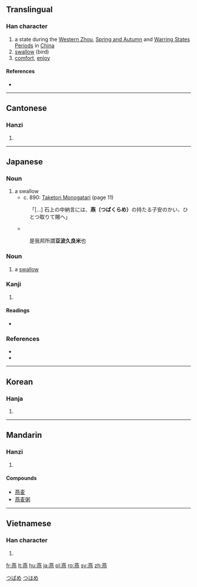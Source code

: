 {{also|鷰}}
==Translingual==
{{Han stroke|[[Image:燕-order.gif]]}}

===Han character===
{{Han char|rn=86|rad=火|as=12|sn=16|four=4433<sub>1</sub>|canj=廿中心火 (TLPF)}}

# a state during the [[w:Western Zhou|Western Zhou]], [[w:Spring and Autumn|Spring and Autumn]] and [[w:Warring States Period|Warring States Periods]] in [[China]]
# [[swallow]] (bird)
# [[comfort]], [[enjoy]]

====References====
* {{Han ref|kx=0683.160|dkj=19429|dj=1095.130|hdz=32239.060|uh=71D5|ud=29141|bh=BF50|bd=48976}}

----

==Cantonese==

===Hanzi===
{{yue-hanzi|jyut=|y=[[yin1]], [[yin3]]}}

# {{defn|Cantonese|sort=火12}}

----

==Japanese==

===Noun===
{{ja-noun|k|hira=つばくらめ|rom=tsubakurame|hidx=つはくらめ}}

# a swallow
#* c. 890: [[w:Taketori Monogatari|Taketori Monogatari]] (page 11)
#: 「[...] 石上の中納言には、'''燕（つばくらめ）'''の持たる子安のかい、ひとつ取りて賜へ」
#* {{RQ:Wamyō Ruijushō|7|29}}
#: 是我邦所謂'''豆波久良米'''也

===Noun===
{{ja-noun|k|hira=つばめ|rom=tsubame}}

# a [[swallow]]

[[Category:ja:Birds|つばめ]]

===Kanji===
{{ja-kanji|grade=|rs=火12}}

# {{defn|Japanese}}

====Readings====
* {{ja-readings|on=[[えん]] (en)|kun=[[つばめ]] (tsubame)}}

===References===

* {{reference-book
  | last = Horiuchi
  | first = Hideaki
  | coauthors = Ken Akiyama
  | title = [[w:Taketori Monogatari|Taketori Monogatari]] , [[w:Ise Monogatari|Ise Monogatari]]
  | publisher = [[w:Iwanami Shoten Publishing|Iwanami Shoten]]
  | date = 1997
  | location = Tōkyō
  | id = ISBN 4-00-240017-4
  }}
* {{R:Wamyō Ruijushō}}
[[Category:ja:Birds|つはめ]]

----

==Korean==

===Hanja===
{{ko-hanja|hangeul=연|eumhun=|rv=yeon|mr=yŏn|y=yen}}

# {{defn|Korean|sort=火12}}

----

==Mandarin==

===Hanzi===
{{cmn-hanzi|pin=[[yān]] ([[yan1]]), [[yàn]] ([[yan4]])|wg=[[yen1|yen<sup>1</sup>]], [[yen4|yen<sup>4</sup>]]}}

# {{defn|Mandarin|sort=火12}}

====Compounds====
* [[燕麦]]
* [[燕麦粥]]

----

==Vietnamese==

===Han character===
{{vi-hantu|[[yến]], [[én]], [[yên]]|rs=火12}}

# {{defn|Vietnamese|sort=火12}}

[[fr:燕]]
[[lt:燕]]
[[hu:燕]]
[[ja:燕]]
[[pl:燕]]
[[ro:燕]]
[[sv:燕]]
[[zh:燕]]